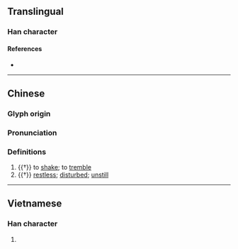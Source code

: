 {{character info/new}}
==Translingual==

===Han character===
{{Han char|rn=64|rad=手|as=10|sn=13|four=|canj=QJCR|ids=⿰扌容}}

====References====
* {{Han ref|kx=0445.380|dkj=12449|dj=0796.190|hdz=31937.060|uh=6408|ud=25608}}

----
==Chinese==
{{zh-forms}}

===Glyph origin===
{{Han etym}}

===Pronunciation===
{{zh-pron
|m=róng,yǒng
|c=jung4
|mc=y
|oc=y
|cat=v,a
}}

===Definitions===
{{zh-hanzi}}

# {{†}} to [[shake]]; to [[tremble]]
# {{†}} [[restless]]; [[disturb]]ed; [[unstill]]


----

==Vietnamese==

===Han character===
{{vi-hantu|rs=手10|dong}}

# {{defn|lang=vi|sort=手10}}